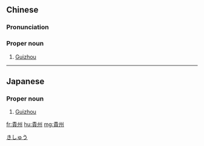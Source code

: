 {{also|贵州}}
==Chinese==
{{zh-forms|s=贵州}}
{{wikipedia|lang=zh}}

===Pronunciation===
{{zh-pron
|m=Gùizhōu
|c=gwai3 zau1
|mn=Kùi-chiu
|cat=pn
}}

===Proper noun===
{{zh-proper noun}}

# [[Guizhou]]

{{zh-cat|Provinces of China}}

----

==Japanese==
{{ja-kanjitab|き|しゅう|yomi=o}}

===Proper noun===
{{ja-pos|proper|きしゅう}}

# [[Guizhou]]

[[Category:ja:Provinces of China|きしゅう]]

[[fr:貴州]]
[[hu:貴州]]
[[mg:貴州]]